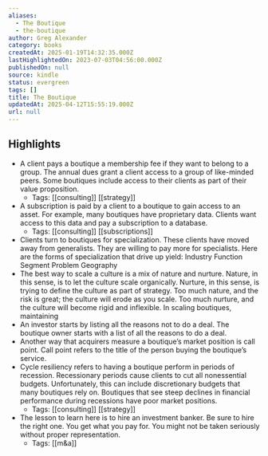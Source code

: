 ```yaml
---
aliases:
  - The Boutique
  - the-boutique
author: Greg Alexander
category: books
createdAt: 2025-01-19T14:32:35.000Z
lastHighlightedOn: 2023-07-03T04:56:00.000Z
publishedOn: null
source: kindle
status: evergreen
tags: []
title: The Boutique
updatedAt: 2025-04-12T15:55:19.000Z
url: null
---
```

## Highlights

- A client pays a boutique a membership fee if they want to belong to a group. The annual dues grant a client access to a group of like-minded peers. Some boutiques include access to their clients as part of their value proposition.
  - Tags: [[consulting]] [[strategy]]
- A subscription is paid by a client to a boutique to gain access to an asset. For example, many boutiques have proprietary data. Clients want access to this data and pay a subscription to a database.
  - Tags: [[consulting]] [[subscriptions]]
- Clients turn to boutiques for specialization. These clients have moved away from generalists. They are willing to pay more for specialists. Here are the forms of specialization that drive up yield: Industry Function Segment Problem Geography
- The best way to scale a culture is a mix of nature and nurture. Nature, in this sense, is to let the culture scale organically. Nurture, in this sense, is trying to define the culture as part of strategy. Too much nature, and the risk is great; the culture will erode as you scale. Too much nurture, and the culture will become rigid and inflexible. In scaling boutiques, maintaining
- An investor starts by listing all the reasons not to do a deal. The boutique owner starts with a list of all the reasons to do a deal.
- Another way that acquirers measure a boutique’s market position is call point. Call point refers to the title of the person buying the boutique’s service.
- Cycle resiliency refers to having a boutique perform in periods of recession. Recessionary periods cause clients to cut all nonessential budgets. Unfortunately, this can include discretionary budgets that many boutiques rely on. Boutiques that see steep declines in financial performance during recessions have poor market positions.
  - Tags: [[consulting]] [[strategy]]
- The lesson to learn here is to hire an investment banker. Be sure to hire the right one. You get what you pay for. You might not be taken seriously without proper representation.
  - Tags: [[m&a]]
